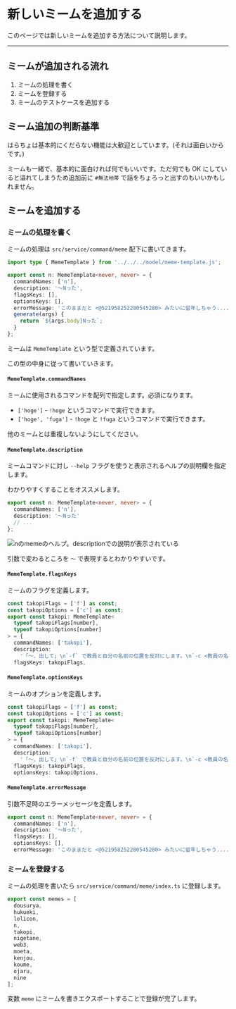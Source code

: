 
# 新しいミームを追加する

このページでは新しいミームを追加する方法について説明します。

---

## ミームが追加される流れ

1. ミームの処理を書く
2. ミームを登録する
3. ミームのテストケースを追加する

## ミーム追加の判断基準

はらちょは基本的にくだらない機能は大歓迎としています。(それは面白いからです。)

ミームも一緒で、基本的に面白ければ何でもいいです。ただ何でも OK にしていると溢れてしまうため追加前に `#無法地帯` で話をちょろっと出すのもいいかもしれません。

## ミームを追加する

### ミームの処理を書く

ミームの処理は `src/service/command/meme` 配下に書いてきます。

```ts title="src/service/command/meme/n.ts"
import type { MemeTemplate } from '../../../model/meme-template.js';

export const n: MemeTemplate<never, never> = {
  commandNames: ['n'],
  description: '〜Nった',
  flagsKeys: [],
  optionsKeys: [],
  errorMessage: 'このままだと <@521958252280545280> みたいに留年しちゃう....',
  generate(args) {
    return `${args.body}Nった`;
  }
};
```

ミームは `MemeTemplate` という型で定義されています。

この型の中身に従って書いていきます。

#### `MemeTemplate.commandNames`

ミームに使用されるコマンドを配列で指定します。必須になります。

- `['hoge']` - `!hoge` というコマンドで実行できます。
- `['hoge', 'fuga']` - `!hoge` と `!fuga` というコマンドで実行できます。

<Callout type="warning">

他のミームとは重複しないようにしてください。

</Callout>

#### `MemeTemplate.description`

ミームコマンドに対し `--help` フラグを使うと表示されるヘルプの説明欄を指定します。

わかりやすくすることをオススメします。

```ts title="src/service/command/meme/n.ts"
export const n: MemeTemplate<never, never> = {
  commandNames: ['n'],
  description: '〜Nった'
  // ...
};
```

![nのmemeのヘルプ。descriptionでの説明が表示されている](/public/images/meme.jpg)

<Callout type="info">

引数で変わるところを `〜` で表現するとわかりやすいです。

</Callout>

#### `MemeTemplate.flagsKeys`

ミームのフラグを定義します。

```ts title="src/service/command/meme/takopi.ts"
const takopiFlags = ['f'] as const;
const takopiOptions = ['c'] as const;
export const takopi: MemeTemplate<
  typeof takopiFlags[number],
  typeof takopiOptions[number]
> = {
  commandNames: ['takopi'],
  description:
    '「〜、出して」\n`-f` で教員と自分の名前の位置を反対にします。\n`-c <教員の名前> <出すもの>`で教員の名前も変更可能です。',
  flagsKeys: takopiFlags,
```

#### `MemeTemplate.optionsKeys`

ミームのオプションを定義します。

```ts title="src/service/command/meme/takopi.ts"
const takopiFlags = ['f'] as const;
const takopiOptions = ['c'] as const;
export const takopi: MemeTemplate<
  typeof takopiFlags[number],
  typeof takopiOptions[number]
> = {
  commandNames: ['takopi'],
  description:
    '「〜、出して」\n`-f` で教員と自分の名前の位置を反対にします。\n`-c <教員の名前> <出すもの>`で教員の名前も変更可能です。',
  flagsKeys: takopiFlags,
  optionsKeys: takopiOptions,
```

#### `MemeTemplate.errorMessage`

引数不足時のエラーメッセージを定義します。

```ts title="src/service/command/meme/n.ts"
export const n: MemeTemplate<never, never> = {
  commandNames: ['n'],
  description: '〜Nった',
  flagsKeys: [],
  optionsKeys: [],
  errorMessage: 'このままだと <@521958252280545280> みたいに留年しちゃう....',
```

### ミームを登録する

ミームの処理を書いたら `src/service/command/meme/index.ts` に登録します。

```ts title="src/service/command/meme/index.ts"
export const memes = [
  dousurya,
  hukueki,
  lolicon,
  n,
  takopi,
  nigetane,
  web3,
  moeta,
  kenjou,
  koume,
  ojaru,
  nine
];
```

変数 `meme` にミームを書きエクスポートすることで登録が完了します。
